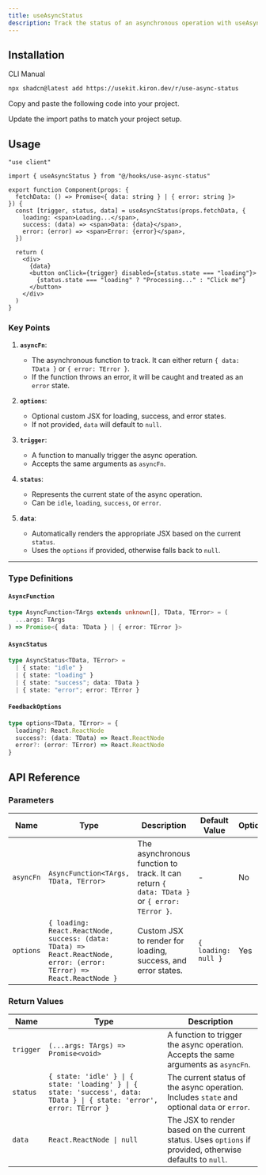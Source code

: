 ```yaml
---
title: useAsyncStatus
description: Track the status of an asynchronous operation with useAsyncStatus.
---
```


<ComponentPreview name="use-async-status-demo" />

## Installation

<Tabs defaultValue="cli">

<TabsList>
  <TabsTrigger value="cli">CLI</TabsTrigger>
  <TabsTrigger value="manual">Manual</TabsTrigger>
</TabsList>

<TabsContent value="cli">

```bash
npx shadcn@latest add https://usekit.kiron.dev/r/use-async-status
```

</TabsContent>

<TabsContent value="manual">

<Steps>

<Step>Copy and paste the following code into your project.</Step>

<ComponentSource name="use-async-status" />

<Step>Update the import paths to match your project setup.</Step>

</Steps>

</TabsContent>

</Tabs>

## Usage

```tsx {3, 8-12}
"use client"

import { useAsyncStatus } from "@/hooks/use-async-status"

export function Component(props: {
  fetchData: () => Promise<{ data: string } | { error: string }>
}) {
  const [trigger, status, data] = useAsyncStatus(props.fetchData, {
    loading: <span>Loading...</span>,
    success: (data) => <span>Data: {data}</span>,
    error: (error) => <span>Error: {error}</span>,
  })

  return (
    <div>
      {data}
      <button onClick={trigger} disabled={status.state === "loading"}>
        {status.state === "loading" ? "Processing..." : "Click me"}
      </button>
    </div>
  )
}
```

### Key Points

1. **`asyncFn`**:

   - The asynchronous function to track. It can either return `{ data: TData }` or `{ error: TError }`.
   - If the function throws an error, it will be caught and treated as an `error` state.

2. **`options`**:

   - Optional custom JSX for loading, success, and error states.
   - If not provided, `data` will default to `null`.

3. **`trigger`**:

   - A function to manually trigger the async operation.
   - Accepts the same arguments as `asyncFn`.

4. **`status`**:

   - Represents the current state of the async operation.
   - Can be `idle`, `loading`, `success`, or `error`.

5. **`data`**:
   - Automatically renders the appropriate JSX based on the current `status`.
   - Uses the `options` if provided, otherwise falls back to `null`.

---

### Type Definitions

#### `AsyncFunction`

```ts
type AsyncFunction<TArgs extends unknown[], TData, TError> = (
  ...args: TArgs
) => Promise<{ data: TData } | { error: TError }>
```

#### `AsyncStatus`

```ts
type AsyncStatus<TData, TError> =
  | { state: "idle" }
  | { state: "loading" }
  | { state: "success"; data: TData }
  | { state: "error"; error: TError }
```

#### `FeedbackOptions`

```ts
type options<TData, TError> = {
  loading?: React.ReactNode
  success?: (data: TData) => React.ReactNode
  error?: (error: TError) => React.ReactNode
}
```

## API Reference

### Parameters

| Name      | Type                                                                                                                 | Description                                                                                 | Default Value       | Optional |
| --------- | -------------------------------------------------------------------------------------------------------------------- | ------------------------------------------------------------------------------------------- | ------------------- | -------- |
| `asyncFn` | `AsyncFunction<TArgs, TData, TError>`                                                                                | The asynchronous function to track. It can return `{ data: TData }` or `{ error: TError }`. | -                   | No       |
| `options` | `{ loading: React.ReactNode, success: (data: TData) => React.ReactNode, error: (error: TError) => React.ReactNode }` | Custom JSX to render for loading, success, and error states.                                | `{ loading: null }` | Yes      |

### Return Values

| Name      | Type                                                                                                                  | Description                                                                                              |
| --------- | --------------------------------------------------------------------------------------------------------------------- | -------------------------------------------------------------------------------------------------------- |
| `trigger` | `(...args: TArgs) => Promise<void>`                                                                                   | A function to trigger the async operation. Accepts the same arguments as `asyncFn`.                      |
| `status`  | `{ state: 'idle' } \| { state: 'loading' } \| { state: 'success', data: TData } \| { state: 'error', error: TError }` | The current status of the async operation. Includes `state` and optional `data` or `error`.              |
| `data`    | `React.ReactNode \| null`                                                                                             | The JSX to render based on the current status. Uses `options` if provided, otherwise defaults to `null`. |

